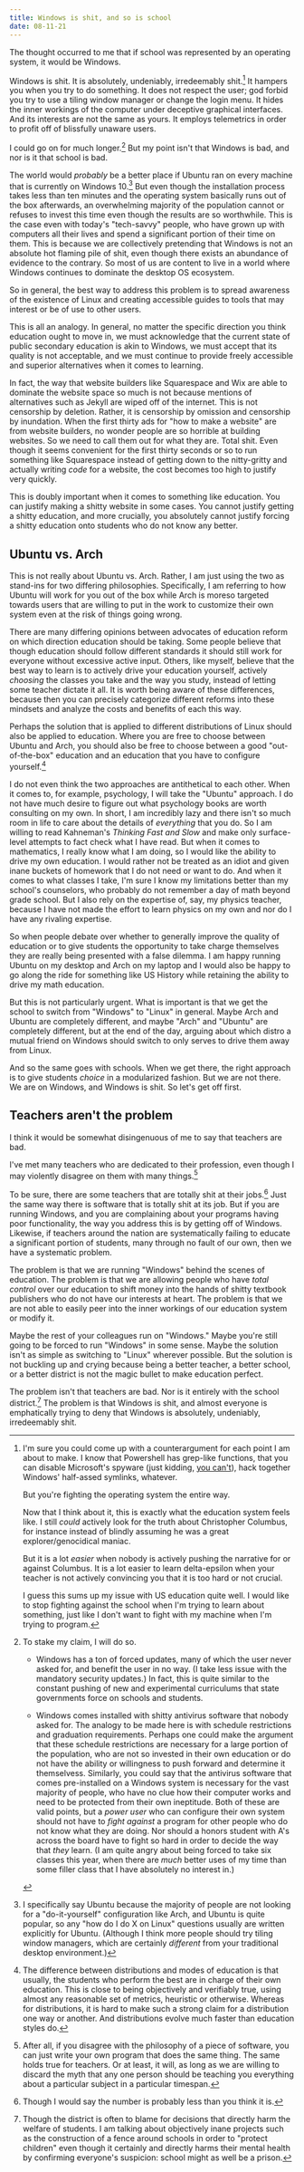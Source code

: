 ```yaml
---
title: Windows is shit, and so is school
date: 08-11-21
---
```

The thought occurred to me
that if school was represented by an operating system,
it would be Windows.

Windows is shit. It is absolutely, undeniably, irredeemably shit.[^noitisnt]
It hampers you when you try to do something.
It does not respect the user;
god forbid you try to use a tiling window manager
or change the login menu.
It hides the inner workings of the computer
under deceptive graphical interfaces.
And its interests are not the same as yours.
It employs telemetrics in order to
profit off of blissfully unaware users.
[^noitisnt]: I'm sure you could come up with a counterargument
	for each point I am about to make.
	I know that Powershell has grep-like functions,
	that you can disable Microsoft's spyware (just kidding, [you can't](https://www.computerworld.com/article/3159424/you-still-can-t-turn-off-windows-10-s-built-in-spyware.html)),
	hack together Windows' half-assed symlinks, whatever.

	But you're fighting the operating system the entire way.

	Now that I think about it, this is exactly
	what the education system feels like.
	I still *could* actively look for the truth
	about Christopher Columbus, for instance
	instead of blindly assuming he was
	a great explorer/genocidical maniac.
	
	But it is a lot *easier* when nobody is actively
	pushing the narrative for or against Columbus.
	It is a lot easier to learn delta-epsilon
	when your teacher is not actively convincing you
	that it is too hard or not crucial.

	I guess this sums up my issue with US education
	quite well.
	I would like to stop fighting against the school
	when I'm trying to learn about something,
	just like I don't want to fight with my machine
	when I'm trying to program.

I could go on for much longer.[^win-extended]
But my point isn't that Windows is bad,
and nor is it that school is bad.
[^win-extended]: To stake my claim, I will do so.

	- Windows has a ton of forced updates,
	many of which the user never asked for,
	and benefit the user in no way.
	(I take less issue with the mandatory
	security updates.)
	In fact, this is quite similar to
	the constant pushing of new and experimental
	curriculums that state governments
	force on schools and students.

	- Windows comes installed with shitty
	antivirus software that nobody asked for.
	The analogy to be made here is with schedule restrictions
	and graduation requirements.
	Perhaps one could make the argument that these
	schedule restrictions are necessary for a large
	portion of the population,
	who are not so invested in their own education
	or do not have the ability or willingness to
	push forward and determine it themselvess.
	Similarly, you could say that the antivirus software
	that comes pre-installed on a Windows system
	is necessary for the vast majority of people,
	who have no clue how their computer works
	and need to be protected from their own ineptitude.
	Both of these are valid points,
	but a *power user* who can configure their own system
	should not have to *fight against* a program for other people
	who do not know what they are doing.
	Nor should a honors student with A's across the board
	have to fight so hard in order to decide
	the way that *they* learn.
	(I am quite angry about being forced to take
	six classes this year, when there are
	*much* better uses of my time than some filler class
	that I have absolutely no interest in.)

The world would *probably* be a better place
if Ubuntu ran on every machine
that is currently on Windows 10.[^ubuntu]
But even though the installation process
takes less than ten minutes
and the operating system basically
runs out of the box afterwards,
an overwhelming majority of the population
cannot or refuses to invest this time
even though the results are so worthwhile.
This is the case even with today's
"tech-savvy"
people, who have grown up with computers
all their lives and spend a significant
portion of their time on them.
This is because we are collectively pretending
that Windows is not
an absolute hot flaming pile of shit,
even though there exists an abundance
of evidence to the contrary.
So most of us are content to live in a world
where Windows continues to dominate
the desktop OS ecosystem.
[^ubuntu]: I specifically say Ubuntu because
	the majority of people are not looking for
	a "do-it-yourself" configuration like Arch,
	and Ubuntu is quite popular,
	so any "how do I do X on Linux" questions
	usually are written explicitly for Ubuntu.
	(Although I think more people should
	try tiling window managers,
	which are certainly *different* from
	your traditional desktop environment.)

So in general, the best way to address this problem
is to spread awareness of the existence of Linux
and creating accessible guides
to tools that may interest or be of use to other users.

This is all an analogy.
In general, no matter the specific direction
you think education ought to move in,
we must acknowledge that the current state
of public secondary education is akin to Windows,
we must accept that its quality is not acceptable,
and we must continue to provide freely accessible
and superior alternatives when it comes to learning.

In fact, the way that website builders
like Squarespace and Wix
are able to dominate the website space so much
is not because mentions of alternatives such as Jekyll
are wiped off of the internet.
This is not censorship by deletion.
Rather, it is censorship by omission
and censorship by inundation.
When the first thirty ads for "how to make a website"
are from website builders,
no wonder people are so horrible at building websites.
So we need to call them out for what they are.
Total shit.
Even though it seems convenient for the first thirty seconds or so
to run something like Squarespace instead of getting down
to the nitty-gritty and actually writing *code* for a website,
the cost becomes too high to justify very quickly.

This is doubly important when it comes to something like education.
You can justify making a shitty website in some cases.
You cannot justify getting a shitty education,
and more crucially,
you absolutely cannot justify forcing a shitty education
onto students who do not know any better.

## Ubuntu vs. Arch

This is not really about Ubuntu vs. Arch.
Rather, I am just using the two
as stand-ins for two differing philosophies.
Specifically, I am referring to how
Ubuntu will work for you out of the box
while Arch is moreso targeted towards users
that are willing to put in the work to customize their own system
even at the risk of things going wrong.

There are many differing opinions
between advocates of education reform
on which direction education should be taking.
Some people believe that
though education should follow different standards
it should still work for everyone
without excessive active input.
Others, like myself,
believe that the best way to learn
is to actively drive your education yourself,
actively *choosing* the classes you take
and the way you study,
instead of letting some teacher dictate it all.
It is worth being aware of these differences,
because then you can precisely categorize
different reforms into these mindsets
and analyze the costs and benefits of each this way.

Perhaps the solution that is applied
to different distributions of Linux
should also be applied to education.
Where you are free to choose between Ubuntu and Arch,
you should also be free to choose between
a good "out-of-the-box" education
and an education that you have to configure yourself.[^better]
[^better]: The difference between distributions and modes of education
	is that usually, the students who perform the best
	are in charge of their own education.
	This is close to being objectively and verifiably true,
	using almost any reasonable set of metrics, heuristic or otherwise.
	Whereas for distributions, it is hard
	to make such a strong claim
	for a distribution one way or another.
	And distributions evolve much faster
	than education styles do.

I do not even think the two approaches
are antithetical to each other.
When it comes to, for example, psychology,
I will take the "Ubuntu" approach.
I do not have much desire to figure out
what psychology books are worth consulting on my own.
In short, I am incredibly lazy
and there isn't so much room in life
to care about the details of *everything* that you do.
So I am willing to read Kahneman's *Thinking Fast and Slow*
and make only surface-level attempts to fact check what I have read.
But when it comes to mathematics,
I really know what I am doing,
so I would like the ability to drive my own education.
I would rather not be treated as an idiot
and given inane buckets of homework
that I do not need or want to do.
And when it comes to what classes I take,
I'm sure I know my limitations better than my school's counselors,
who probably do not remember a day of math beyond grade school.
But I also rely on the expertise of, say, my physics teacher,
because I have not made the effort to learn physics on my own
and nor do I have any rivaling expertise.

So when people debate over whether
to generally improve the quality of education
or to give students the opportunity to take charge themselves
they are really being presented with a false dilemma.
I am happy running Ubuntu on my desktop
and Arch on my laptop
and I would also be happy to go along the ride
for something like US History
while retaining the ability to drive my math education.

But this is not particularly urgent.
What is important is that we get the school
to switch from "Windows" to "Linux" in general.
Maybe Arch and Ubuntu are completely different,
and maybe "Arch" and "Ubuntu" are completely different,
but at the end of the day,
arguing about which distro a mutual friend on Windows should switch to
only serves to drive them away from Linux.

And so the same goes with schools.
When we get there,
the right approach is to give students *choice*
in a modularized fashion.
But we are not there.
We are on Windows,
and Windows is shit.
So let's get off first.

## Teachers aren't the problem

I think it would be somewhat disingenuous of me to say
that teachers are bad.

I've met many teachers who are dedicated to their profession,
even though I may violently disagree on them with many things.[^software]
[^software]: After all, if you disagree with the philosophy of a piece of software,
	you can just write your own program that does the same thing.
	The same holds true for teachers.
	Or at least, it will,
	as long as we are willing to discard the myth
	that any one person should be teaching you everything
	about a particular subject in a particular timespan.

To be sure, there are some teachers
that are totally shit at their jobs.[^less]
Just the same way there is software
that is totally shit at its job.
But if you are running Windows,
and you are complaining about your programs
having poor functionality,
the way you address this
is by getting off of Windows.
Likewise, if teachers around the nation
are systematically failing to educate
a significant portion of students,
many through no fault of our own,
then we have a systematic problem.
[^less]: Though I would say the number is probably
less than you think it is.

The problem is that
we are running "Windows"
behind the scenes of education.
The problem is that
we are allowing people
who have *total control* over our education
to shift money into the hands of shitty textbook publishers
who do not have our interests at heart.
The problem is that
we are not able to easily peer into
the inner workings of our education system
or modify it.

Maybe the rest of your colleagues run on "Windows."
Maybe you're still going to be forced to run "Windows" in some sense.
Maybe the solution isn't as simple as switching to "Linux" wherever possible.
But the solution is not buckling up and crying
because being a better teacher, a better school, or a better district
is not the magic bullet to make education perfect.

The problem isn't that teachers are bad.
Nor is it entirely with the school district.[^district]
The problem is that Windows is shit,
and almost everyone is emphatically trying to deny
that Windows is absolutely, undeniably, irredeemably shit. 
[^district]: Though the district is often to blame for
	decisions that directly harm the welfare of students.
	I am talking about objectively inane projects
	such as the construction of a fence around schools
	in order to "protect children"
	even though it certainly and directly harms their mental health
	by confirming everyone's suspicion:
	school might as well be a prison.
